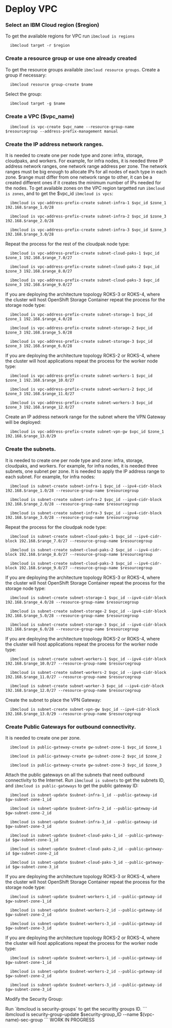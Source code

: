 # Deploy VPC

### Select an IBM Cloud region ($region)

To get the available regions for VPC run `ibmcloud is regions`  
  ```
    ibmcloud target -r $region  
```  
      

### Create a resource group or use one already created

To get the resource groups available `ibmcloud resource groups`. Create a group if necessary:  
  ```
    ibmcloud resource group-create $name
``` 
Select the group:
  ```
    ibmcloud target -g $name
```

### Create a VPC ($vpc_name)

  ```
    ibmcloud is vpc-create $vpc_name --resource-group-name $resourcegroup --address-prefix-management manual
```

### Create the IP address network ranges.

It is needed to create one per node type and zone: infra, storage, cloudpaks, and workers. For example, for infra nodes, it is needed three IP address network ranges, one network range address per zone. The network ranges must be big enough to allocate IPs for all nodes of each type in each zone. $range must differ from one network range to other, it can be a created different ones if it creates the minimum number of IPs needed for the nodes. 
<InlineNotification>
To get available zones on the VPC region targetted run `ibmcloud is zones`, and to get the $vpc_id `ibmcloud is vpcs`:
</InlineNotification>

  ```
    ibmcloud is vpc-address-prefix-create subnet-infra-1 $vpc_id $zone_1 192.168.$range_1.0/28

    ibmcloud is vpc-address-prefix-create subnet-infra-2 $vpc_id $zone_3 192.168.$range_2.0/28

    ibmcloud is vpc-address-prefix-create subnet-infra-3 $vpc_id $zone_3 192.168.$range_3.0/28
```

Repeat the process for the rest of the cloudpak node type:

  ```
    ibmcloud is vpc-address-prefix-create subnet-cloud-paks-1 $vpc_id $zone_1 192.168.$range_7.0/27

    ibmcloud is vpc-address-prefix-create subnet-cloud-paks-2 $vpc_id $zone_3 192.168.$range_8.0/27

    ibmcloud is vpc-address-prefix-create subnet-cloud-paks-3 $vpc_id $zone_3 192.168.$range_9.0/27
```
If you are deploying the architecture topology ROKS-3 or ROKS-4, where the cluster will host OpenShift Storage Container repeat the process for the storage node type:

  ```
    ibmcloud is vpc-address-prefix-create subnet-storage-1 $vpc_id $zone_1 192.168.$range_4.0/28

    ibmcloud is vpc-address-prefix-create subnet-storage-2 $vpc_id $zone_3 192.168.$range_5.0/28

    ibmcloud is vpc-address-prefix-create subnet-storage-3 $vpc_id $zone_3 192.168.$range_6.0/28
```

If you are deploying the architecture topology ROKS-2 or ROKS-4, where the cluster will host applications repeat the process for the worker node type:

  ```
    ibmcloud is vpc-address-prefix-create subnet-workers-1 $vpc_id $zone_1 192.168.$range_10.0/27

    ibmcloud is vpc-address-prefix-create subnet-workers-2 $vpc_id $zone_3 192.168.$range_11.0/27

    ibmcloud is vpc-address-prefix-create subnet-workers-3 $vpc_id $zone_3 192.168.$range_12.0/27
```

Create an IP address network range for the subnet where the VPN Gateway will be deployed:

  ```
    ibmcloud is vpc-address-prefix-create subnet-vpn-gw $vpc_id $zone_1 192.168.$range_13.0/29
```

### Create the subnets.

It is needed to create one per node type and zone: infra, storage, cloudpaks, and workers. For example, for infra nodes, it is needed three subnets, one subnet per zone. It is needed to apply the IP address range to each subnet. For example, for infra nodes:

  ```
    ibmcloud is subnet-create subnet-infra-1 $vpc_id --ipv4-cidr-block 192.168.$range_1.0/28 --resource-group-name $resourcegroup

    ibmcloud is subnet-create subnet-infra-2 $vpc_id --ipv4-cidr-block 192.168.$range_2.0/28 --resource-group-name $resourcegroup

    ibmcloud is subnet-create subnet-infra-3 $vpc_id --ipv4-cidr-block 192.168.$range_3.0/28 --resource-group-name $resourcegroup
```
Repeat the process for the cloudpak node type:
  ```
    ibmcloud is subnet-create subnet-cloud-paks-1 $vpc_id --ipv4-cidr-block 192.168.$range_7.0/27 --resource-group-name $resourcegroup

    ibmcloud is subnet-create subnet-cloud-paks-2 $vpc_id --ipv4-cidr-block 192.168.$range_8.0/27 --resource-group-name $resourcegroup

    ibmcloud is subnet-create subnet-cloud-paks-3 $vpc_id --ipv4-cidr-block 192.168.$range_9.0/27 --resource-group-name $resourcegroup
```

If you are deploying the architecture topology ROKS-3 or ROKS-4, where the cluster will host OpenShift Storage Container repeat the process for the storage node type:
  ```
    ibmcloud is subnet-create subnet-storage-1 $vpc_id --ipv4-cidr-block 192.168.$range_4.0/28 --resource-group-name $resourcegroup

    ibmcloud is subnet-create subnet-storage-2 $vpc_id --ipv4-cidr-block 192.168.$range_5.0/28 --resource-group-name $resourcegroup

    ibmcloud is subnet-create subnet-storage-3 $vpc_id --ipv4-cidr-block 192.168.$range_6.0/28 --resource-group-name $resourcegroup
```

If you are deploying the architecture topology ROKS-2 or ROKS-4, where the cluster will host applications repeat the process for the worker node type:
  ```
    ibmcloud is subnet-create subnet-workers-1 $vpc_id --ipv4-cidr-block 192.168.$range_10.0/27 --resource-group-name $resourcegroup

    ibmcloud is subnet-create subnet-workers-2 $vpc_id --ipv4-cidr-block 192.168.$range_11.0/27 --resource-group-name $resourcegroup

    ibmcloud is subnet-create subnet-worker-3 $vpc_id --ipv4-cidr-block 192.168.$range_12.0/27 --resource-group-name $resourcegroup
```

Create the subnet to place the VPN Gateway:

  ```
    ibmcloud is subnet-create subnet-vpn-gw $vpc_id --ipv4-cidr-block 192.168.$range_13.0/29 --resource-group-name $resourcegroup
```

### Create Public Gateways for outbound connectivity.
It is needed to create one per zone.

  ```
    ibmcloud is public-gateway-create gw-subnet-zone-1 $vpc_id $zone_1

    ibmcloud is public-gateway-create gw-subnet-zone-2 $vpc_id $zone_2

    ibmcloud is public-gateway-create gw-subnet-zone-3 $vpc_id $zone_3
```
Attach the public gateways on all the subnets that need outbound connectivity to the Internet. 
<InlineNotification>
Run `ibmcloud is subnets` to get the subnets ID, and `ibmcloud is public-gateways` to get the public gateway ID:
</InlineNotification>

  ```
    ibmcloud is subnet-update $subnet-infra-1_id --public-gateway-id $gw-subnet-zone-1_id

    ibmcloud is subnet-update $subnet-infra-2_id --public-gateway-id $gw-subnet-zone-2_id

    ibmcloud is subnet-update $subnet-infra-3_id --public-gateway-id $gw-subnet-zone-3_id

    ibmcloud is subnet-update $subnet-cloud-paks-1_id --public-gateway-id $gw-subnet-zone-1_id

    ibmcloud is subnet-update $subnet-cloud-paks-2_id --public-gateway-id $gw-subnet-zone-2_id

    ibmcloud is subnet-update $subnet-cloud-paks-3_id --public-gateway-id $gw-subnet-zone-3_id
```

If you are deploying the architecture topology ROKS-3 or ROKS-4, where the cluster will host OpenShift Storage Container repeat the process for the storage node type:
  ```  
    ibmcloud is subnet-update $subnet-workers-1_id --public-gateway-id $gw-subnet-zone-1_id

    ibmcloud is subnet-update $subnet-workers-2_id --public-gateway-id $gw-subnet-zone-2_id

    ibmcloud is subnet-update $subnet-workers-3_id --public-gateway-id $gw-subnet-zone-3_id
```  

If you are deploying the architecture topology ROKS-2 or ROKS-4, where the cluster will host applications repeat the process for the worker node type:  
  ```  
    ibmcloud is subnet-update $subnet-workers-1_id --public-gateway-id $gw-subnet-zone-1_id

    ibmcloud is subnet-update $subnet-workers-2_id --public-gateway-id $gw-subnet-zone-2_id

    ibmcloud is subnet-update $subnet-workers-3_id --public-gateway-id $gw-subnet-zone-3_id
```

Modify the Security Group:

<InlineNotification>
Run `ibmcloud is security-groups` to get the securitty groups ID.
</InlineNotification>
  ```
  ibmcloud is security-group-update $security-group_ID --name $(vpc-name)-sec-group
```
<InlineNotification>
WORK IN PROGRESS
</InlineNotification>